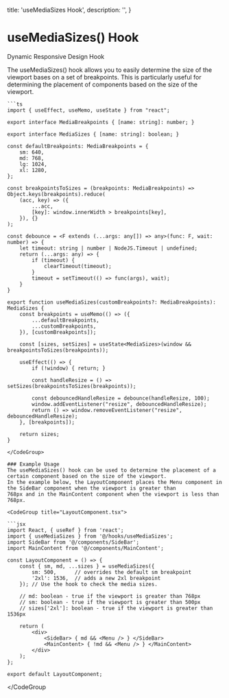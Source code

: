 
  title: 'useMediaSizes Hook',
  description:
    '',
}

# useMediaSizes() Hook

<p>Dynamic Responsive Design Hook</p>

<div className="mt-4">
  The useMediaSizes() hook allows you to easily determine the size of the viewport bases on a set of breakpoints. 
  This is particularly useful for determining the placement of components based on the size of the viewport.
</div>

<CodeFromFile title="useMediaSizes.ts" path="/showcase/hooks/useMediaSizes.ts" />

<CodeGroup title="useMediaSizes.ts">

    ```ts
    import { useEffect, useMemo, useState } from "react";

    export interface MediaBreakpoints { [name: string]: number; }

    export interface MediaSizes { [name: string]: boolean; }

    const defaultBreakpoints: MediaBreakpoints = {
        sm: 640,
        md: 768,
        lg: 1024,
        xl: 1280,
    };

    const breakpointsToSizes = (breakpoints: MediaBreakpoints) => Object.keys(breakpoints).reduce(
        (acc, key) => ({
            ...acc,
            [key]: window.innerWidth > breakpoints[key],
        }), {}
    );

    const debounce = <F extends (...args: any[]) => any>(func: F, wait: number) => {
        let timeout: string | number | NodeJS.Timeout | undefined;
        return (...args: any) => {
            if (timeout) {
                clearTimeout(timeout);
            }
            timeout = setTimeout(() => func(args), wait);
        }
    }

    export function useMediaSizes(customBreakpoints?: MediaBreakpoints): MediaSizes {
        const breakpoints = useMemo(() => ({
            ...defaultBreakpoints,
            ...customBreakpoints,
        }), [customBreakpoints]);

        const [sizes, setSizes] = useState<MediaSizes>(window && breakpointsToSizes(breakpoints));

        useEffect(() => {
            if (!window) { return; }

            const handleResize = () => setSizes(breakpointsToSizes(breakpoints));

            const debouncedHandleResize = debounce(handleResize, 100);
            window.addEventListener("resize", debouncedHandleResize);
            return () => window.removeEventListener("resize", debouncedHandleResize);
        }, [breakpoints]);

        return sizes;
    }
````
</CodeGroup>

### Example Usage
The useMediaSizes() hook can be used to determine the placement of a certain component based on the size of the viewport. 
In the example below, the LayoutComponent places the Menu component in the SideBar component when the viewport is greater than
768px and in the MainContent component when the viewport is less than 768px.

<CodeGroup title="LayoutComponent.tsx">

```jsx
import React, { useRef } from 'react';
import { useMediaSizes } from '@/hooks/useMediaSizes';
import SideBar from '@/components/SideBar';
import MainContent from '@/components/MainContent';

const LayoutComponent = () => {
    const { sm, md, ...sizes } = useMediaSizes({
        sm: 500,      // overrides the default sm breakpoint
        '2xl': 1536,  // adds a new 2xl breakpoint
    }); // Use the hook to check the media sizes.

    // md: boolean - true if the viewport is greater than 768px
    // sm: boolean - true if the viewport is greater than 500px
    // sizes['2xl']: boolean - true if the viewport is greater than 1536px

    return (
        <div>
            <SideBar> { md && <Menu /> } </SideBar>
            <MainContent> { !md && <Menu /> } </MainContent>
        </div>
    ); 
};

export default LayoutComponent;
````

</CodeGroup

>

